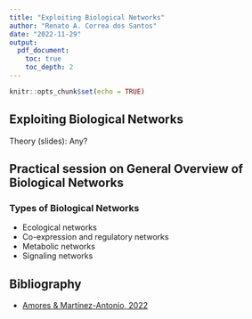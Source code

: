 ```yaml
---
title: "Exploiting Biological Networks"
author: "Renato A. Correa dos Santos"
date: "2022-11-29"
output:
  pdf_document:
    toc: true
    toc_depth: 2
---
```


```r
knitr::opts_chunk$set(echo = TRUE)
```

## Exploiting Biological Networks

Theory (slides): Any?


## Practical session on General Overview of Biological Networks

### Types of Biological Networks

* Ecological networks
* Co-expression and regulatory networks
* Metabolic networks
* Signaling networks





## Bibliography

 * [Amores & Martínez-Antonio, 2022](https://link.springer.com/article/10.1007/s10142-022-00907-y)






